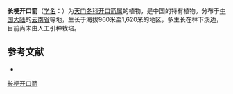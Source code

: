 {{Speciesbox
| name = 长梗开口箭
| status = 
| status_system = 
| image =
| genus = Tupistra
| species = longipedunculata
| authority = Wang et Liang
}}

'''长梗开口箭'''（[[学名|学名]]：{{lang|la|''Tupistra longipedunculata''}}）为[[天门冬科|天门冬科]][[开口箭属|开口箭属]]的植物，是中国的特有植物。分布于[[中国大陆|中国大陆]]的[[云南省|云南省]]等地，生长于海拔960米至1,620米的地区，多生长在林下溪边，目前尚未由人工引种栽培。

== 参考文献 ==
<div class="references-small">
* {{cite web| url =http://www.bioinfo.cn/db05/KmzwSpecies.php?action=view&id=3460| title =长梗开口箭（新种）| work =《中国高等植物数据库全库》| publisher =中国科学院微生物研究所| author =昆明植物研究所| accessdate =2009-02-25| deadurl =yes| archiveurl =https://web.archive.org/web/20160305030549/http://www.bioinfo.cn/db05/KmzwSpecies.php?action=view&id=3460| archivedate =2016-03-05}}
</div>
{{Taxonbar|from=Q15230627}}

[[Category:开口箭属|长梗开口箭]]


{{植物小作品}}